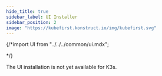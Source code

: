 ```yaml
---
hide_title: true
sidebar_label: UI Installer
sidebar_position: 2
image: "https://kubefirst.konstruct.io/img/kubefirst.svg"
---
```


<!-- markdownlint-disable MD049 -->
{/*import UI from "../../../common/ui.mdx";

<UI />*/}

The UI installation is not yet available for K3s.
